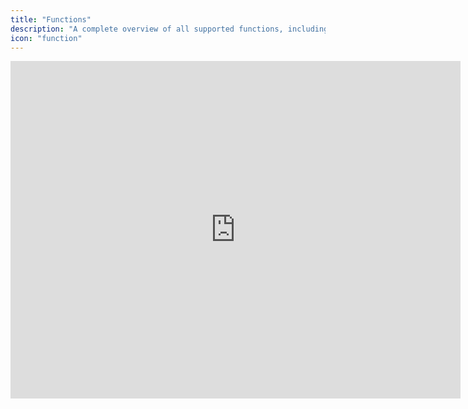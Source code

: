```yaml
---
title: "Functions"
description: "A complete overview of all supported functions, including example use cases."
icon: "function"
---
```


<iframe width="720" height="540" src="https://www.loom.com/embed/3613b2608f014b83ad74275e7ea84141?sid=e24ceaaa-db10-4318-9526-99eec09c894d" frameborder="0" webkitallowfullscreen mozallowfullscreen allowfullscreen />

<Tip>
  Your [number format](/documentation/getting-started/account/preferences) in Francis determines whether you'll use commas (US) or semicolons (EU) to separate function parameters. All examples below use the US format with commas.
</Tip>

<AccordionGroup>
  <Accordion title="avg(&#x22;row_name&#x22;[range_start:range_end])" defaultOpen={false}>
    The `avg()` function calculates the average of the values in the specified time series from `range_start` to `range_end`.

    ```typescript
    // Example
    avg("Revenue"[-3:0])
    ```
  </Accordion>

  <Accordion title="avg_ytd(&#x22;row_name&#x22;)" defaultOpen={false}>
    The `avg_ytd()` function returns the average of the values in a time series from the beginning of the fiscal year until and including the current month.&#x20;

    ```typescript
    // Example 
    avg_ytd("Revenue")
    ```
  </Accordion>

  <Accordion title="avg_last_year(&#x22;row_name&#x22;)" defaultOpen={false}>
    The `avg_last_year()` function returns the average of the values in the previous fiscal year. This function is influenced by your fiscal year settings.

    ```typescript
    // Example
    avg_last_year("Revenue")
    ```
  </Accordion>

  <Accordion title="avg_last(&#x22;row_name&#x22;,num_months)" defaultOpen={false}>
    The `avg_last()` function returns the average of the values in the time series going back *n* months, as defined by the `num_months` parameter.

    ```typescript
    // Example
    avg_last("Revenue",6)
    ```
  </Accordion>

  <Accordion title="median(&#x22;row_name&#x22;[range_start:range_end])" defaultOpen={false}>
    The `median()` function returns the median of the values in the specified time series from `range_start` to `range_end`.

    ```typescript
    // Example
    median("Revenue"[-3:0])
    ```
  </Accordion>

  <Accordion title="median_ytd(&#x22;row_name&#x22;)" defaultOpen={false}>
    The `median_ytd()` function returns the median of the values in a time series from the beginning of the fiscal year until and including the current month.

    ```typescript
    // Example
    median_ytd("Revenue")
    ```
  </Accordion>

  <Accordion title="median_last_year(&#x22;row_name&#x22;)" defaultOpen={false}>
    The `median_last_year()` function returns the median of the values in the previous fiscal year. This function is influenced by your fiscal year settings.

    ```typescript
    // Example
    median_last_year("Revenue")
    ```
  </Accordion>

  <Accordion title="median_last(&#x22;row_name&#x22;, num_months)" defaultOpen={false}>
    The `median_last()` function returns the median of the values in the time series going back *X* months, as defined by the `num_months` parameter.

    ```typescript
    // Example
    median_last("Revenue", 6)
    ```
  </Accordion>

  <Accordion title="sum(&#x22;row_name&#x22;[range_start:range_end])" defaultOpen={false}>
    The `sum()` function calculates the total of the values in the specified time series from `range_start` to `range_end`.

    ```typescript
    // Example
    sum("Revenue"[-3:0])
    ```
  </Accordion>

  <Accordion title="sum_ytd(&#x22;row_name&#x22;)" defaultOpen={false}>
    The `sum_ytd()` function returns the sum of the values in a time series from the beginning of the fiscal year until and including the current month.&#x20;

    ```typescript
    // Example
    sum_ytd("Revenue")
    ```
  </Accordion>

  <Accordion title="sum_last_year(&#x22;row_name&#x22;)" defaultOpen={false}>
    The `sum_last_year()` function returns the sum of the values in the previous fiscal year. This function is influenced by your fiscal year settings.

    ```typescript
    sum_last_year("Revenue")
    ```
  </Accordion>

  <Accordion title="sum_last(&#x22;row_name&#x22;, num_month)" defaultOpen={false}>
    The `sum_last()` function returns the sum of the values in the time series going back *X* months, as defined by the `num_months` parameter.

    ```typescript
    sum_last("Revenue", 6)
    ```
  </Accordion>

  <Accordion title="receivables(&#x22;row_name&#x22;, payment_days)" defaultOpen={false}>
    The `receivables()` function accumulates revenue amounts from previous months based on an assumption of payment days. Based on the number of payment days, the function loops back through previous months to collect revenue as part of receivables.&#x20;

    The function assumes 30 days per month. The payment days input must be hardcoded and cannot reference a cell.&#x20;

    ```typescript
    // Example
    receivables("Revenue", 30)
    ```
  </Accordion>

  <Accordion title="ignore_div_zero(a/b)" defaultOpen={false}>
    The`ignore_div_zero()` returns a zero if the function's output is a #DIV!/0 error. The function is used for margin and percentage calculations, where the denominator is occasionally zero.

    ```typescript
    // Example
    ignore_div_zero("Direct cost"[0] / "Revenue"[0])
    ```
  </Accordion>

  <Accordion title="power(num, exponent)" defaultOpen={false}>
    The `power()` function is a mathematical function that returns the value of the parameter *num* to the power of the *exponent* parameter.

    ```typescript
    // Example
    power(10,2)
    ```
  </Accordion>

  <Accordion title="min(a,b)" defaultOpen={false}>
    The `min()` function returns the smallest numeric value of the input values.

    ```typescript
    // Example
    min("Revenue"[0],"Revenue"[-1])
    ```
  </Accordion>

  <Accordion title="max(a,b)" defaultOpen={false}>
    The `max()` function returns the largest numeric value of the input values.

    ```typescript
    // Example
    max("Revenue"[0],"Revenue"[-1])
    ```
  </Accordion>

  <Accordion title="abs(num)" defaultOpen={false}>
    The `abs()` function returns the absolute value of a number.

    ```typescript
    // Example
    abs("Direct costs"[0])
    ```
  </Accordion>

  <Accordion title="round(num, decimals)" defaultOpen={false}>
    The `round()` function rounds the number value up or down to the nearest integer. Optionally, provide desired number of decimals.

    ```typescript
    // Example
    round("Revenue"[0],2)
    ```
  </Accordion>

  <Accordion title="round_down(num)" defaultOpen={false}>
    The `round_down()` function rounds numbers *down* to the nearest integer.

    ```typescript
    // Example
    round_down("Revenue"[0])
    ```
  </Accordion>

  <Accordion title="round_up(num)" defaultOpen={false}>
    The `roundup()` function rounds numbers *up* to the nearest integer.

    ```typescript
    // Example
    round_up("Revenue"[0])
    ```
  </Accordion>

  <Accordion title="if(condition, value_if_true, value_if_false)" defaultOpen={false}>
    The `if()` function allows you to create a conditional calculation, similar to what is available in Excel or Google Sheets.

    ```typescript
    // Example
    if("Revenue"[0]=0,0,"Gross profit"[0]/"Revenue"[0])
    ```

    If revenue is zero, display zero; otherwise, calculate the gross profit margin. This specific example prevents #ERRs from dividing by zero.
  </Accordion>

  <Accordion title="if_month(a,b)" defaultOpen={false}>
    The `if_month` function returns `1` if the time period is equal to the month number input in the formula, else `0`.

    * `if_month(1)` returns `1` if the month is January, else `0`&#x20;

    * `if_month(1,6)` returns `1` if the month is January or June, else `0`

    * `if_month(1,6,12)` returns `1` if the month is January, June, or December, else `0`.
  </Accordion>

  <Accordion title="if_quarter_month(num)" defaultOpen={false}>
    The `if_quarter_month` function returns `1` if the time period is equal to the month number inside a given quarter. E.g., you can input \[1;3] into the formula.

    * `if_quarter_month(1)` returns `1` if the month is January, April, July, or October.

    * `if_quarter_month(2)` returns `1` if the month is February, May, August, or November.

    * `if_quarter_month(3)` returns `1` if the month is March, June, September, or December.
  </Accordion>
</AccordionGroup>